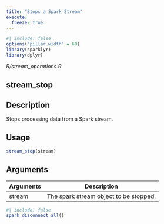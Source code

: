 ```yaml
---
title: "Stops a Spark Stream"
execute:
  freeze: true
---
```


```r
#| include: false
options("pillar.width" = 60)
library(sparklyr) 
library(dplyr)
```

*R/stream_operations.R*

## stream_stop

## Description
Stops processing data from a Spark stream. 


## Usage
```r
stream_stop(stream) 
```

## Arguments
|Arguments|Description|
|---|---|
| stream | The spark stream object to be stopped. |








```r
#| include: false
spark_disconnect_all()
```
